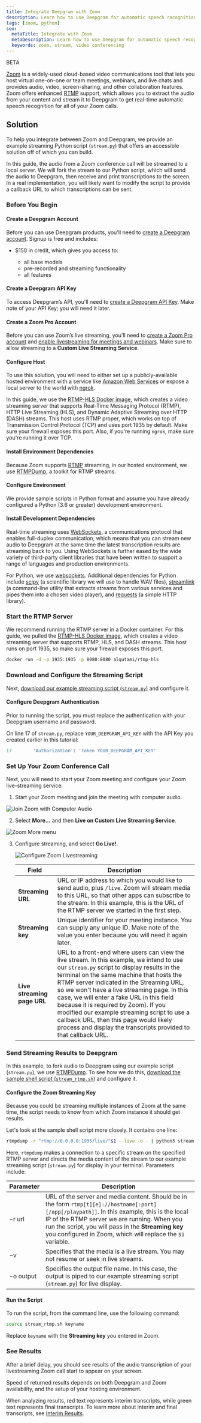---
title: Integrate Deepgram with Zoom
description: Learn how to use Deepgram for automatic speech recognition when using Zoom Video Conferencing.
tags: [zoom, python]
seo:
  metaTitle: Integrate with Zoom
  metaDescription: Learn how to use Deepgram for automatic speech recognition when using Zoom Video Conferencing.
  keywords: zoom, stream, video conferencing
---

<div class="badge">BETA</div>

[Zoom](https://zoom.us/) is a widely-used cloud-based video communications tool that lets you host virtual one-on-one or team meetings, webinars, and live chats and provides audio, video, screen-sharing, and other collaboration features. Zoom offers enhanced [RTMP](/documentation/glossary/#R) support, which allows you to extract the audio from your content and stream it to Deepgram to get real-time automatic speech recognition for all of your Zoom calls.

## Solution

To help you integrate between Zoom and Deepgram, we provide an example streaming Python script (`stream.py`) that offers an accessible solution off of which you can build.

In this guide, the audio from a Zoom conference call will be streamed to a local server. We will fork the stream to our Python script, which will send the audio to Deepgram, then receive and print transcriptions to the screen. In a real implementation, you will likely want to modify the script to provide a callback URL to which transcriptions can be sent.

### Before You Begin

#### Create a Deepgram Account

Before you can use Deepgram products, you'll need to [create a Deepgram account](https://console.deepgram.com/signup?jump=keys). Signup is free and includes:

- $150 in credit, which gives you access to:

  - all base models
  - pre-recorded and streaming functionality
  - all features

#### Create a Deepgram API Key

To access Deepgram’s API, you'll need to [create a Deepgram API Key](/documentation/getting-started/authentication/#create-an-api-key). Make note of your API Key; you will need it later.

#### Create a Zoom Pro Account

Before you can use Zoom’s live streaming, you'll need to [create a Zoom Pro account](https://zoom.us/signup) and [enable livestreaming for meetings and webinars](https://support.zoom.us/hc/en-us/articles/115001777826-Live-streaming-meetings-or-webinars-using-a-custom-service). Make sure to allow streaming to a **Custom Live Streaming Service**.

#### Configure Host

To use this solution, you will need to either set up a publicly-available hosted environment with a service like [Amazon Web Services](https://aws.amazon.com) or expose a local server to the world with [ngrok](https://ngrok.com/).

In this guide, we use the [RTMP-HLS Docker image](https://hub.docker.com/r/alqutami/rtmp-hls), which creates a video streaming server that supports Real-Time Messaging Protocol (RTMP), HTTP Live Streaming (HLS), and Dynamic Adaptive Streaming over HTTP (DASH) streams. This host uses RTMP proper, which works on top of Transmission Control Protocol (TCP) and uses port 1935 by default. Make sure your firewall exposes this port. Also, if you're running `ngrok`, make sure you're running it over TCP.

#### Install Environment Dependencies

Because Zoom supports [RTMP](/documentation/glossary/#R) streaming, in our hosted environment, we use [RTMPDump](https://rtmpdump.mplayerhq.hu/), a toolkit for RTMP streams.

#### Configure Environment

We provide sample scripts in Python format and assume you have already configured a Python (3.6 or greater) development environment.

#### Install Development Dependencies

Real-time streaming uses [WebSockets](https://developer.mozilla.org/en-US/docs/Web/API/WebSockets_API), a communications protocol that enables full-duplex communication, which means that you can stream new audio to Deepgram at the same time the latest transcription results are streaming back to you. Using WebSockets is further eased by the wide variety of third-party client libraries that have been written to support a range of languages and production environments.

For Python, we use [websockets](https://pypi.org/project/websockets/).
Additional dependencies for Python include [scipy](https://pypi.org/project/scipy/) (a scientific library we will use to handle WAV files), [streamlink](https://pypi.org/project/streamlink/) (a command-line utility that extracts streams from various services and pipes them into a chosen video player), and [requests](https://pypi.org/project/requests/) (a simple HTTP library).

### Start the RTMP Server

We recommend running the RTMP server in a Docker container. For this guide, we pulled the [RTMP-HLS Docker image](https://hub.docker.com/r/alqutami/rtmp-hls), which creates a video streaming server that supports RTMP, HLS, and DASH streams. This host runs on port 1935, so make sure your firewall exposes this port.

```bash
docker run -d -p 1935:1935 -p 8080:8080 alqutami/rtmp-hls
```

### Download and Configure the Streaming Script

Next, [download our example streaming script (`stream.py`)](https://developers.deepgram.com/data/scripts/integrate-zoom/stream.py) and configure it.

#### Configure Deepgram Authentication

Prior to running the script, you must replace the authentication with your Deepgram username and password.

On line 17 of `stream.py`, replace `YOUR_DEEPGRAM_API_KEY` with the API Key you created earlier in this tutorial:

```python
17        'Authorization': 'Token YOUR_DEEPGRAM_API_KEY'
```

### Set Up Your Zoom Conference Call

Next, you will need to start your Zoom meeting and configure your Zoom live-streaming service:

1. Start your Zoom meeting and join the meeting with computer audio.

<div class="screenshot">
  <img src="./integrate-zoom_join-computer-audio.png" alt="Join Zoom with Computer Audio" />
</div>

2. Select **More…** and then **Live on Custom Live Streaming Service**.

<div class="screenshot">
  <img src="./integrate-zoom_more-livestream.png" alt="Zoom More menu" />
</div>

3. Configure streaming, and select **Go Live!**.

   <div class="screenshot">
     <img src="./integrate-zoom_configure-livestream.png" alt="Configure Zoom Livestreaming" />
   </div>

   | Field                       | Description                                                                                                                                                                                                                                                                                                                                                                                                                                                                                                                          |
   | --------------------------- | ------------------------------------------------------------------------------------------------------------------------------------------------------------------------------------------------------------------------------------------------------------------------------------------------------------------------------------------------------------------------------------------------------------------------------------------------------------------------------------------------------------------------------------ |
   | **Streaming URL**           | URL or IP address to which you would like to send audio, plus `/live`. Zoom will stream media to this URL, so that other apps can subscribe to the stream. In this example, this is the URL of the RTMP server we started in the first step.                                                                                                                                                                                                                                                                                         |
   | **Streaming key**           | Unique identifier for your meeting instance. You can supply any unique ID. Make note of the value you enter because you will need it again later.                                                                                                                                                                                                                                                                                                                                                                                    |
   | **Live streaming page URL** | URL to a front-end where users can view the live stream. In this example, we intend to use our `stream.py` script to display results in the terminal on the same machine that hosts the RTMP server indicated in the Streaming URL, so we won't have a live streaming page. In this case, we will enter a fake URL in this field because it is required by Zoom). If you modified our example streaming script to use a callback URL, then this page would likely process and display the transcripts provided to that callback URL. |

### Send Streaming Results to Deepgram

In this example, to fork audio to Deepgram using our example script (`stream.py`), we use [RTMPDump](https://rtmpdump.mplayerhq.hu/). To see how we do this, [download the sample shell script (`stream_rtmp.sh`)](https://developers.deepgram.com/data/scripts/integrate-zoom/stream_rtmp.sh) and configure it.

#### Configure the Zoom Streaming Key

Because you could be streaming multiple instances of Zoom at the same time, the script needs to know from which Zoom instance it should get results.

Let's look at the sample shell script more closely. It contains one line:

```bash
rtmpdump -r "rtmp://0.0.0.0:1935/live/"$1 --live -o - | python3 stream.py
```

Here, `rtmpdump` makes a connection to a specific stream on the specified RTMP server and directs the media content of the stream to our example streaming script (`stream.py`) for display in your terminal. Parameters include:

| Parameter | Description                                                                                                                                                                                                                                                                                                        |
| --------- | ------------------------------------------------------------------------------------------------------------------------------------------------------------------------------------------------------------------------------------------------------------------------------------------------------------------ |
| −r url    | URL of the server and media content. Should be in the form `rtmp[t][e]://hostname[:port][/app[/playpath]]`. In this example, this is the local IP of the RTMP server we are running. When you run the script, you will pass in the **Streaming key** you configured in Zoom, which will replace the `$1` variable. |
| −v        | Specifies that the media is a live stream. You may not resume or seek in live streams.                                                                                                                                                                                                                             |
| −o output | Specifies the output file name. In this case, the output is piped to our example streaming script (`stream.py`) for live display.                                                                                                                                                                                  |

#### Run the Script

To run the script, from the command line, use the following command:

```bash
source stream_rtmp.sh keyname
```

Replace `keyname` with the **Streaming key** you entered in Zoom.

### See Results

After a brief delay, you should see results of the audio transcription of your livestreaming Zoom call start to appear on your screen.

<Alert type="info">
  
Speed of returned results depends on both Deepgram and Zoom availability, and the setup of your hosting environment.

</Alert>

When analyzing results, red text represents interim transcripts, while green text represents final transcripts. To learn more about interim and final transcripts, see [Interim Results](/documentation/features/interim-results/).
